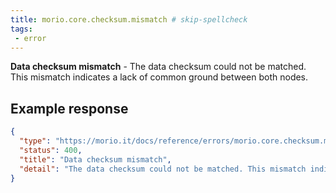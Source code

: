 ```yaml
---
title: morio.core.checksum.mismatch # skip-spellcheck
tags:
 - error
---
```



<!-- MORIO_AUTO_GENERATED_CONTENT_STARTS - Manual changes made below will be overwritten skip-spellcheck -->
__Data checksum mismatch__ - The data checksum could not be matched. This mismatch indicates a lack of common ground between both nodes.
<!-- MORIO_AUTO_GENERATED_CONTENT_ENDS - Manual changes made above will be overwritten skip-spellcheck -->


<!-- MORIO_AUTO_GENERATED_CONTENT_STARTS - Manual changes made below will be overwritten skip-spellcheck -->
## Example response

```json
{
  "type": "https://morio.it/docs/reference/errors/morio.core.checksum.mismatch",
  "status": 400,
  "title": "Data checksum mismatch",
  "detail": "The data checksum could not be matched. This mismatch indicates a lack of common ground between both nodes."
}
```
<!-- MORIO_AUTO_GENERATED_CONTENT_ENDS - Manual changes made above will be overwritten skip-spellcheck -->

